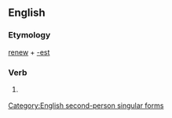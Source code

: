 ==English==

===Etymology===
[[renew]] + [[-est]]

===Verb===
{{infl|en|verb form}}

# {{archaic}} {{form of|Second-person singular simple present form of|renew}}

[[Category:English second-person singular forms]]